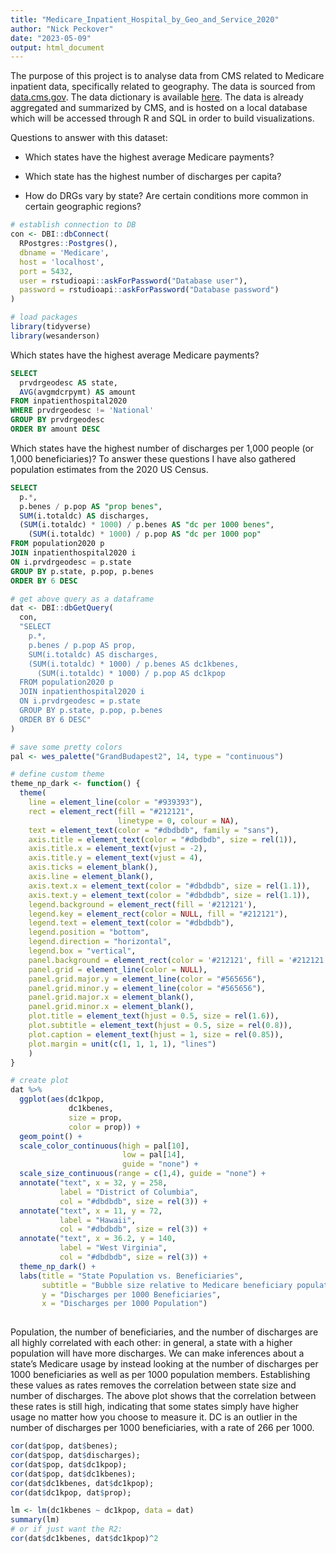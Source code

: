 ---
title: "Medicare_Inpatient_Hospital_by_Geo_and_Service_2020"
author: "Nick Peckover"
date: "2023-05-09"
output: html_document
---

The purpose of this project is to analyse data from CMS related to Medicare inpatient data, specifically related to geography. The data is sourced from [data.cms.gov](https://data.cms.gov/provider-summary-by-type-of-service/medicare-inpatient-hospitals/medicare-inpatient-hospitals-by-geography-and-service). The data dictionary is available [here](https://data.cms.gov/sites/default/files/2022-07/MUP_INP_RY22_20220722_DD_Geo.pdf). The data is already aggregated and summarized by CMS, and is hosted on a local database which will be accessed through R and SQL in order to build visualizations.

Questions to answer with this dataset:

-   Which states have the highest average Medicare payments?

-   Which state has the highest number of discharges per capita?

-   How do DRGs vary by state? Are certain conditions more common in certain geographic regions?

```{r}
# establish connection to DB
con <- DBI::dbConnect(
  RPostgres::Postgres(),
  dbname = 'Medicare',
  host = 'localhost',
  port = 5432,
  user = rstudioapi::askForPassword("Database user"),
  password = rstudioapi::askForPassword("Database password")
)
```

```{r}
# load packages
library(tidyverse)
library(wesanderson)
```

Which states have the highest average Medicare payments?

```{sql connection=con}
SELECT 
  prvdrgeodesc AS state,
  AVG(avgmdcrpymt) AS amount
FROM inpatienthospital2020
WHERE prvdrgeodesc != 'National'
GROUP BY prvdrgeodesc
ORDER BY amount DESC
```

Which states have the highest number of discharges per 1,000 people (or 1,000 beneficiaries)? To answer these questions I have also gathered population estimates from the 2020 US Census.

```{sql connection=con}
SELECT
  p.*,
  p.benes / p.pop AS "prop benes",
  SUM(i.totaldc) AS discharges,
  (SUM(i.totaldc) * 1000) / p.benes AS "dc per 1000 benes",
	(SUM(i.totaldc) * 1000) / p.pop AS "dc per 1000 pop"
FROM population2020 p
JOIN inpatienthospital2020 i
ON i.prvdrgeodesc = p.state
GROUP BY p.state, p.pop, p.benes
ORDER BY 6 DESC
```

```{r}
# get above query as a dataframe
dat <- DBI::dbGetQuery(
  con, 
  "SELECT
    p.*,
    p.benes / p.pop AS prop,
    SUM(i.totaldc) AS discharges,
    (SUM(i.totaldc) * 1000) / p.benes AS dc1kbenes,
	  (SUM(i.totaldc) * 1000) / p.pop AS dc1kpop
  FROM population2020 p
  JOIN inpatienthospital2020 i
  ON i.prvdrgeodesc = p.state
  GROUP BY p.state, p.pop, p.benes
  ORDER BY 6 DESC"
)
```

```{r}
# save some pretty colors
pal <- wes_palette("GrandBudapest2", 14, type = "continuous")

# define custom theme
theme_np_dark <- function() {
  theme(
    line = element_line(color = "#939393"),
    rect = element_rect(fill = "#212121",
                        linetype = 0, colour = NA),
    text = element_text(color = "#dbdbdb", family = "sans"),
    axis.title = element_text(color = "#dbdbdb", size = rel(1)),
    axis.title.x = element_text(vjust = -2),
    axis.title.y = element_text(vjust = 4),
    axis.ticks = element_blank(),
    axis.line = element_blank(),
    axis.text.x = element_text(color = "#dbdbdb", size = rel(1.1)),
    axis.text.y = element_text(color = "#dbdbdb", size = rel(1.1)),
    legend.background = element_rect(fill = '#212121'),
    legend.key = element_rect(color = NULL, fill = "#212121"),
    legend.text = element_text(color = "#dbdbdb"),
    legend.position = "bottom",
    legend.direction = "horizontal",
    legend.box = "vertical",
    panel.background = element_rect(color = '#212121', fill = '#212121'),
    panel.grid = element_line(color = NULL),
    panel.grid.major.y = element_line(color = "#565656"),
    panel.grid.minor.y = element_line(color = "#565656"),
    panel.grid.major.x = element_blank(),
    panel.grid.minor.x = element_blank(),
    plot.title = element_text(hjust = 0.5, size = rel(1.6)),
    plot.subtitle = element_text(hjust = 0.5, size = rel(0.8)),
    plot.caption = element_text(hjust = 1, size = rel(0.85)),
    plot.margin = unit(c(1, 1, 1, 1), "lines")
    )
}
```

```{r}
# create plot
dat %>%
  ggplot(aes(dc1kpop, 
             dc1kbenes, 
             size = prop,
             color = prop)) + 
  geom_point() +
  scale_color_continuous(high = pal[10], 
                         low = pal[14], 
                         guide = "none") +
  scale_size_continuous(range = c(1,4), guide = "none") +
  annotate("text", x = 32, y = 258, 
           label = "District of Columbia",
           col = "#dbdbdb", size = rel(3)) +
  annotate("text", x = 11, y = 72, 
           label = "Hawaii",
           col = "#dbdbdb", size = rel(3)) +
  annotate("text", x = 36.2, y = 140, 
           label = "West Virginia",
           col = "#dbdbdb", size = rel(3)) +
  theme_np_dark() +
  labs(title = "State Population vs. Beneficiaries",
       subtitle = "Bubble size relative to Medicare beneficiary population proportion",
       y = "Discharges per 1000 Beneficiaries", 
       x = "Discharges per 1000 Population")
  
```

Population, the number of beneficiaries, and the number of discharges are all highly correlated with each other: in general, a state with a higher population will have more discharges. We can make inferences about a state's Medicare usage by instead looking at the number of discharges per 1000 beneficiaries as well as per 1000 population members. Establishing these values as rates removes the correlation between state size and number of discharges. The above plot shows that the correlation between these rates is still high, indicating that some states simply have higher usage no matter how you choose to measure it. DC is an outlier in the number of discharges per 1000 beneficiaries, with a rate of 266 per 1000.

```{r}
cor(dat$pop, dat$benes);
cor(dat$pop, dat$discharges);
cor(dat$pop, dat$dc1kpop); 
cor(dat$pop, dat$dc1kbenes);
cor(dat$dc1kbenes, dat$dc1kpop);
cor(dat$dc1kpop, dat$prop);
```

```{r}
lm <- lm(dc1kbenes ~ dc1kpop, data = dat)
summary(lm)
# or if just want the R2:
cor(dat$dc1kbenes, dat$dc1kpop)^2
```
